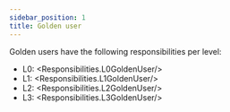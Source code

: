 ```yaml
---
sidebar_position: 1
title: Golden user
---
```


Golden users have the following responsibilities per level:
- L0: <Responsibilities.L0GoldenUser/>
- L1: <Responsibilities.L1GoldenUser/>
- L2: <Responsibilities.L2GoldenUser/>
- L3: <Responsibilities.L3GoldenUser/>